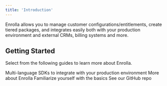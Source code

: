 ```yaml
---
title: 'Introduction'
---
```


Enrolla allows you to manage customer configurations/entitlements, create tiered packages,
and integrates easily both with your production environment and external CRMs, billing systems and more.

## Getting Started

Select from the following guides to learn more about Enrolla.

<CardGroup>
  <Card title="SDKs" icon="rectangle-terminal" href="/sdk/introduction">
    Multi-language SDKs to integrate with your production environment
  </Card>
  <Card title="Features" icon="star" href="/features">
    More about Enrolla
  </Card>
  <Card title="Core Concepts" icon="lightbulb" href="/concepts/introduction">
    Familiarize yourself with the basics
  </Card>
  <Card
    title="Open Source"
    icon="github"
    href="https://github.com/enrolla/enrolla"
  >
    See our GitHub repo
  </Card>
</CardGroup>

